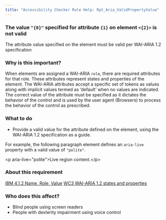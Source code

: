 ```yaml
---
title: "Accessibility Checker Rule Help: Rpt_Aria_ValidPropertyValue"
---
```


<div className="toolHelp">
<Row>
<Column colLg={16} colMd={8} colSm={4} className="toolHead">

### The value `"{0}"` specified for attribute `{1}` on element `<{2}>` is not valid

<div id="locLevel"></div>

The attribute value specified on the element must be valid per WAI-ARIA 1.2 specification

</Column>
</Row>
<Row>
<Column colLg={11} colMd={5} colSm={4} className="toolMain">

### Why is this important?

When elements are assigned a WAI-ARIA `role`, there are required attributes for that role. These attributes represent states and properties of the element. The WAI-ARIA attributes accept a specific set of tokens as values along with implicit values termed as ‘default’ when no values are indicated. The correct value of the attribute must be specified as it dictates the behavior of the control and is used by the user agent (Browsers) to process the behavior of the control as prescribed.

<div id="locSnippet"></div>

### What to do

* Provide a valid value for the attribute defined on the element, using the WAI-ARIA 1.2 specification as a guide.

For example, the following paragraph element defines an `aria-live` property with a valid value of `"polite"`.

<CodeSnippet type="multi" light={true}> 
&lt;p aria-live="polite"&gt;Live region content.&lt;/p&gt;</CodeSnippet>

</Column>
<Column colLg={5} colMd={3} colSm={4} className="toolLeft">

### About this requirement

[IBM 4.1.2 Name, Role, Value](https://www.ibm.com/able/requirements/requirements/#4_1_2)
[WC3 WAI-ARIA 1.2 states and properties](https://www.w3.org/WAI/PF/aria-1.2/states_and_properties)

### Who does this affect?

* Blind people using screen readers
* People with dexterity impairment using voice control

</Column>
</Row>
</div>

